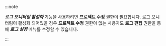 :::note

**_로그 모니터링 활성화_** 기능을 사용하려면 **프로젝트 수정** 권한이 필요합니다. 로그 모니터링이 활성화 되어있을 경우 **프로젝트 수정** 권한이 없는 사용자도 **로그 편집** 권한을 통해 **_로그 설정_** 메뉴를 수정할 수 있습니다.

:::
